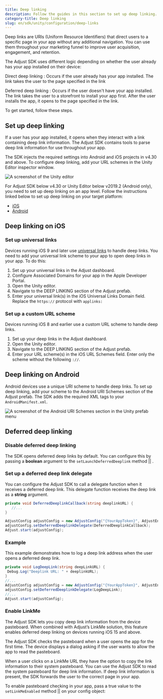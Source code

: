 ```yaml
---
title: Deep linking
description: Follow the guides in this section to set up deep linking.
category-title: Deep linking
slug: en/sdk/unity/configuration/deep-links
---
```



Deep links are <Abbr>URIs (Uniform Resource Identifiers)</Abbr> that direct users to a specific page in your app without any additional navigation. You can use them throughout your marketing funnel to improve user acquisition, engagement, and retention.

The Adjust SDK uses different logic depending on whether the user already has your app installed on their device:

Direct deep linking
: Occurs if the user already has your app installed. The link takes the user to the page specified in the link

Deferred deep linking
: Occurs if the user doesn't have your app installed. The link takes the user to a storefront to install your app first. After the user installs the app, it opens to the page specified in the link.

To get started, follow these steps.

## Set up deep linking

If a user has your app installed, it opens when they interact with a link containing deep link information. The Adjust SDK contains tools to parse deep link information for use throughout your app.

The SDK injects the required settings into Android and iOS projects in v4.30 and above. To configure deep linking, add your URL schemes in the Unity Editor inspector window.

![A screenshot of the Unity editor](https://images.ctfassets.net/5s247im0esyq/4zj31Hg4AXE8WDKKqbz5xM/1535bc4d75e1b4ad826c002c7e9fe61a/ios_deeplinks.png)

For Adjust SDK below v4.30 or Unity Editor below v2019.2 (Android only), you need to set up deep linking on an app level. Follow the instructions linked below to set up deep linking on your target platform:

- [iOS](/en/sdk/ios/configuration/deep-links)
- [Android](/en/sdk/android/configuration/deep-links)

## Deep linking on iOS

### Set up universal links

Devices running iOS 9 and later use [universal links](https://developer.apple.com/library/ios/documentation/General/Conceptual/AppSearch/UniversalLinks.html) to handle deep links. You need to add your universal link scheme to your app to open deep links in your app. To do this:

1. Set up your universal links in the Adjust dashboard.
2. Configure <GuiLabel>Associated Domains</GuiLabel> for your app in the Apple Developer Portal.
3. Open the Unity editor.
4. Navigate to the <GuiLabel>DEEP LINKING</GuiLabel> section of the Adjust prefab.
5. Enter your universal link(s) in the <GuiLabel>iOS Universal Links Domain</GuiLabel> field. Replace the `https://` protocol with `applinks:`

### Set up a custom URL scheme

Devices running iOS 8 and earlier use a custom URL scheme to handle deep links. 

1. Set up your deep links in the Adjust dashboard.
2. Open the Unity editor.
3. Navigate to the <GuiLabel>DEEP LINKING</GuiLabel> section of the Adjust prefab.
4. Enter your URL scheme(s) in the <GuiLabel>iOS URL Schemes</GuiLabel> field. Enter only the scheme without the following `://`.

## Deep linking on Android

Android devices use a unique URI scheme to handle deep links. To set up deep linking, add your scheme to the <GuiLabel>Android URI Schemes</GuiLabel> section of the Adjust prefab. The SDK adds the required XML tags to your `AndroidManifest.xml`.

![A screenshot of the Android URI Schemes section in the Unity prefab menu](https://images.ctfassets.net/5s247im0esyq/3NYo4ctARqUSwJJz7wyOjI/276b2699ef82fc0ab72989a5aaa2b347/android_uri_schemes.png)

## Deferred deep linking

### Disable deferred deep linking

The SDK opens deferred deep links by default. You can configure this by passing a **boolean** argument to the <Tooltip>`setLaunchDeferredDeeplink` method || <SetLaunchDeferredDeeplinkSig /></Tooltip>.

<SetLaunchDeferredDeeplink />

### Set up a deferred deep link delegate

You can configure the Adjust SDK to call a delegate function when it receives a deferred deep link. This delegate function receives the deep link as a **string** argument.

```c# {1-3, 6}
private void DeferredDeeplinkCallback(string deeplinkURL) {
   //...
}

AdjustConfig adjustConfig = new AdjustConfig("{YourAppToken}", AdjustEnvironment.Sandbox);
adjustConfig.setDeferredDeeplinkDelegate(DeferredDeeplinkCallback);
Adjust.start(adjustConfig);
```

### Example

This example demonstrates how to log a deep link address when the user opens a deferred deep link.

```c#
private void LogDeepLink(string deepLinkURL) {
 Debug.Log("Deeplink URL: " + deeplinkURL);
}
//...
AdjustConfig adjustConfig = new AdjustConfig("{YourAppToken}", AdjustEnvironment.Sandbox);
adjustConfig.setDeferredDeeplinkDelegate(LogDeepLink);
//...
Adjust.start(adjustConfig);
```

### Enable LinkMe

The Adjust SDK lets you copy deep link information from the device pasteboard. When combined with Adjust’s LinkMe solution, this feature enables deferred deep linking on devices running iOS 15 and above.

<Callout type="important">

The Adjust SDK checks the pasteboard when a user opens the app for the first time. The device displays a dialog asking if the user wants to allow the app to read the pasteboard.

</Callout>

When a user clicks on a LinkMe URL they have the option to copy the link information to their system pasteboard. You can use the Adjust SDK to read the system pasteboard for deep link information. If deep link information is present, the SDK forwards the user to the correct page in your app.

To enable pasteboard checking in your app, pass a true value to the <Tooltip>`setLinkMeEnabled` method || <SetLinkMeEnabledSig /></Tooltip> on your config object:

<SetLinkMeEnabled />
